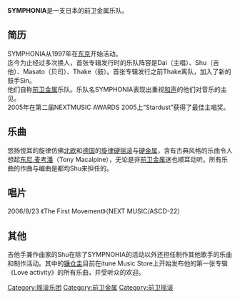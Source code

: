 '''SYMPHONIA'''是一支日本的前卫金属乐队。

== 简历 ==
SYMPHONIA从1997年在[[东京|东京]]开始活动。<br/>
迄今为止经过多次换人，首张专辑发行时的乐队阵容是Dai（主唱）、Shu（吉他）、Masato（贝司）、Thake（鼓）。首张专辑发行之前Thake离队，加入了新的鼓手Sin。<br/>
他们自称[[前卫金属|前卫金属]]乐队。乐队名SYMPHONIA表现出重视[[和声|和声]]的他们对音乐的主见。<br/>
2005年在第二届NEXTMUSIC AWARDS 2005上“Stardust”获得了最佳主唱奖。

== 乐曲 ==
悠扬悦耳的旋律仿佛[[北欧|北欧]]和[[德国|德国]]的[[旋律硬摇滚|旋律硬摇滚]]与[[硬金属|硬金属]]，含有古典风格的乐曲令人想起[[东尼.麦考潘|东尼.麦考潘]]（Tony Macalpine），无论是非[[前卫金属|前卫金属]]迷也顺耳动听。所有乐曲的作曲与编曲是都均Shu来担任的。

== 唱片 ==
2006/8/23 《The First Movement》（NEXT MUSIC/ASCD-22）

== 其他 ==
吉他手兼作曲家的Shu在除了SYMPNOHIA的活动以外还担任制作其他歌手的乐曲和制作活动。其中的[[镰仓圭|镰仓圭]]目前在itune Music Store上开始发布他的第一张专辑《Love activity》的所有乐曲，并受听众的欢迎。
{{Rock-band-stub}}
{{DEFAULTSORT:SYMPHONIA}}
[[Category:摇滚乐团|Category:摇滚乐团]]
[[Category:前卫金属|Category:前卫金属]]
[[Category:前卫摇滚|Category:前卫摇滚]]